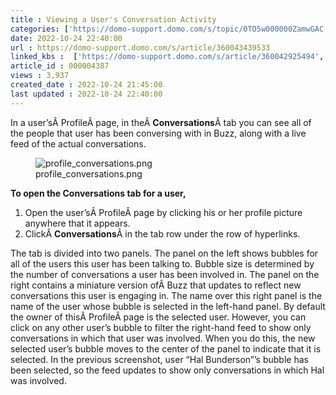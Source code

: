 ```yaml
---
title : Viewing a User's Conversation Activity
categories: ['https://domo-support.domo.com/s/topic/0TO5w000000ZamwGAC']
date: 2022-10-24 22:40:00
url : https://domo-support.domo.com/s/article/360043439533
linked_kbs :  ['https://domo-support.domo.com/s/article/360042925494', 'https://domo-support.domo.com/s/article/360043439533', 'https://domo-support.domo.com/s/knowledge-base', 'https://domo-support.domo.com/s/article/360043429953', 'https://domo-support.domo.com/s/article/360043429933', 'https://domo-support.domo.com/s/article/360043429693', 'https://domo-support.domo.com/s/topic/0TO5w000000ZamwGAC', 'https://domo-support.domo.com/s/article/360043429913']
article_id : 000004387
views : 3,937
created_date : 2022-10-24 21:45:00
last updated : 2022-10-24 22:40:00
---
```




In a user'sÂ ProfileÂ page, in theÂ **Conversations**Â tab you can see all of the people that user has been conversing with in Buzz, along with a live feed of the actual conversations.


![profile_conversations.png](profile_conversations.png)


**To open the Conversations tab for a user,**


1. Open the user'sÂ ProfileÂ page by clicking his or her profile picture anywhere that it appears.
2. ClickÂ **Conversations**Â in the tab row under the row of hyperlinks.


The tab is divided into two panels. The panel on the left shows bubbles for all of the users this user has been talking to. Bubble size is determined by the number of conversations a user has been involved in. The panel on the right contains a miniature version ofÂ Buzz that updates to reflect new conversations this user is engaging in. The name over this right panel is the name of the user whose bubble is selected in the left-hand panel. By default the owner of thisÂ ProfileÂ page is the selected user. However, you can click on any other user's bubble to filter the right-hand feed to show only conversations in which that user was involved. When you do this, the new selected user's bubble moves to the center of the panel to indicate that it is selected. In the previous screenshot, user "Hal Bunderson"'s bubble has been selected, so the feed updates to show only conversations in which Hal was involved.